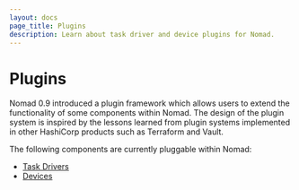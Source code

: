 ```yaml
---
layout: docs
page_title: Plugins
description: Learn about task driver and device plugins for Nomad.
---
```


# Plugins

Nomad 0.9 introduced a plugin framework which allows users to extend the
functionality of some components within Nomad. The design of the plugin system
is inspired by the lessons learned from plugin systems implemented in other
HashiCorp products such as Terraform and Vault.

The following components are currently pluggable within Nomad:

- [Task Drivers](/plugins/drivers)
- [Devices](/plugins/devices)
